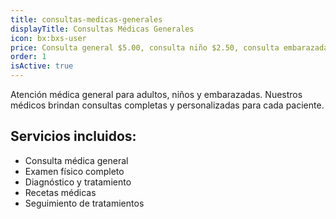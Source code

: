 ```yaml
---
title: consultas-medicas-generales
displayTitle: Consultas Médicas Generales
icon: bx:bxs-user
price: Consulta general $5.00, consulta niño $2.50, consulta embarazada $2.50
order: 1
isActive: true
---
```


Atención médica general para adultos, niños y embarazadas. Nuestros médicos brindan consultas completas y personalizadas para cada paciente.

## Servicios incluidos:
- Consulta médica general
- Examen físico completo
- Diagnóstico y tratamiento
- Recetas médicas
- Seguimiento de tratamientos
